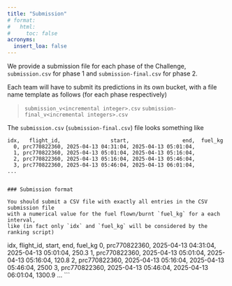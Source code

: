 ```yaml
---
title: "Submission"
# format:
#   html:
#     toc: false
acronyms:
  insert_loa: false
---
```


We provide a submission file for each phase of the Challenge,
`submission.csv` for phase 1 and `submission-final.csv` for phase 2.

Each team will have to submit its predictions in its own bucket, with a
file name template as follows (for each phase respectively)

> `submission_v<incremental integer>.csv`
> `submission-final_v<incremental integers>.csv`

The `submission.csv` (`submission-final.csv`) file looks something like

```
idx,   flight_id,                start,                 end,  fuel_kg
  0, prc770822360, 2025-04-13 04:31:04, 2025-04-13 05:01:04,         
  1, prc770822360, 2025-04-13 05:01:04, 2025-04-13 05:16:04,         
  2, prc770822360, 2025-04-13 05:16:04, 2025-04-13 05:46:04,         
  3, prc770822360, 2025-04-13 05:46:04, 2025-04-13 06:01:04,         
...


### Submission format

You should submit a CSV file with exactly all entries in the CSV submission file
with a numerical value for the fuel flown/burnt `fuel_kg` for a each interval,
like (in fact only `idx` and `fuel_kg` will be considered by the ranking script)

```
idx,    flight_id,               start,                end,  fuel_kg
  0, prc770822360, 2025-04-13 04:31:04, 2025-04-13 05:01:04,    250.3 
  1, prc770822360, 2025-04-13 05:01:04, 2025-04-13 05:16:04,    120.8
  2, prc770822360, 2025-04-13 05:16:04, 2025-04-13 05:46:04,   2500 
  3, prc770822360, 2025-04-13 05:46:04, 2025-04-13 06:01:04,   1300.9 
...
```
